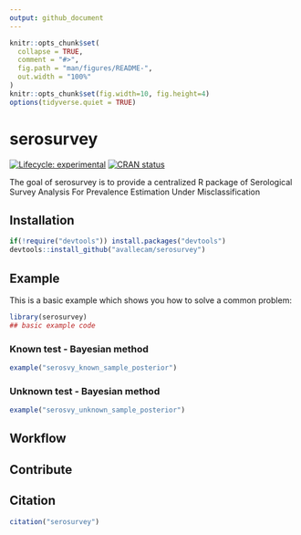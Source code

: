 ```yaml
---
output: github_document
---
```


<!-- README.md is generated from README.Rmd. Please edit that file -->

```r
knitr::opts_chunk$set(
  collapse = TRUE,
  comment = "#>",
  fig.path = "man/figures/README-",
  out.width = "100%"
)
knitr::opts_chunk$set(fig.width=10, fig.height=4)
options(tidyverse.quiet = TRUE)
```
# serosurvey

<!-- badges: start -->
[![Lifecycle: experimental](https://img.shields.io/badge/lifecycle-experimental-orange.svg)](https://www.tidyverse.org/lifecycle/#experimental)
[![CRAN status](https://www.r-pkg.org/badges/version/serosurvey)](https://cran.r-project.org/package=serosurvey)
<!-- badges: end -->

The goal of serosurvey is to provide a centralized R package of Serological Survey Analysis For Prevalence Estimation Under Misclassification

## Installation

<!-- You can install the released version of serosurvey from [CRAN](https://CRAN.R-project.org) with: -->

``` r
if(!require("devtools")) install.packages("devtools")
devtools::install_github("avallecam/serosurvey")
```

## Example

This is a basic example which shows you how to solve a common problem:

```r
library(serosurvey)
## basic example code
```

### Known test - Bayesian method

```r
example("serosvy_known_sample_posterior")
```

### Unknown test - Bayesian method

```r
example("serosvy_unknown_sample_posterior")
```

## Workflow

## Contribute

## Citation

```r
citation("serosurvey")
```

